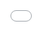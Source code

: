 ```yaml
---
title: "Food ETC"
author: "Dr Shane Crowley"
subtitle: "Introduction"
format:
  revealjs: 
    slide-number: true
    chalkboard: 
      buttons: true
    controls: true
    preview-links: true
    # logo: images/quarto.png
    css: styles.css
    footer: Food Technology, Culture & Ethics 
---
```


## Introduction

::: {.incremental}
- Who am I?
- What will we cover?
- How will the module work?
:::

## {background-video="vids/molecules_build_c.mp4"}

<span style="color: white">
What are the building blocks of food?
</span>

## {background-video="vids/molecules_build_col_c.mp4"}

<span style="color: white">
How should we design food for people?
</span>

## Main Topics in S1

1. Food Ontology
2. Food Epistemology
3. Food Semiotics
4. Food Structure

::: {.fragment}
:::{.callout-tip collapse="true"}
## Don't Worry 😟

The initial topics are selected based on the assumption that you
do not have a huge `science background`. We want to first get a sense
`how we understand and interact with food` in our daily lives.
:::
:::

## Readings, Reflections & Videos

> There is **one week** between each class

> Some **exercises** will be assigned between classes

> Part of **participation** grade and also good practice

> Some weeks the lecture might be in **video form**

## Next Week: What is Food?

:::{.panel-tabset}

### Image

![](../../img/Veggie_Loaf_c.png "image of nutraloaf"){width="80%" height="80%"}

### info

<iframe height="350px" width="100%" src="https://www.chicagomag.com/chicago-magazine/september-2010/dining-critic-tries-nutraloaf-the-prison-food-for-misbehaving-inmates/"></iframe>

Scroll to read or open to [full-screen](https://www.chicagomag.com/chicago-magazine/september-2010/dining-critic-tries-nutraloaf-the-prison-food-for-misbehaving-inmates/
)

:::

---

<iframe src="sozi/pre-cognition-1.sozi.html" style="position:fixed; top:0; left:0; bottom:0; right:0; width:100%; height:100%; border:none; margin:0; padding:0; overflow:hidden; z-index:999999;"></iframe>
<div class="footer"></div>

